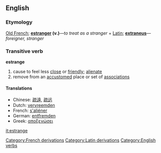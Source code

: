 ==English==
===Etymology===
[[Old French]]; '''[[estranger]] (v.)'''&mdash;''to treat as a stranger'' + [[Latin]]; '''[[extraneus]]'''&mdash;''foreigner, stranger''

===Transitive verb===
'''estrange'''

# cause to feel less [[close]] or [[friendly]]; [[alienate]]
# remove from an [[accustom]]ed place or set of [[association]]s

====Translations====
*Chinese: [[疏遠]], [[疏远]]
*Dutch: [[vervreemden]]
*French: [[s'aliéner]]
*German: [[entfremden]]
*Greek: [[αποξενώσει]]

[[Category:French derivations]]
[[Category:Latin derivations]]
[[Category:English verbs]]

[[it:estrange]]